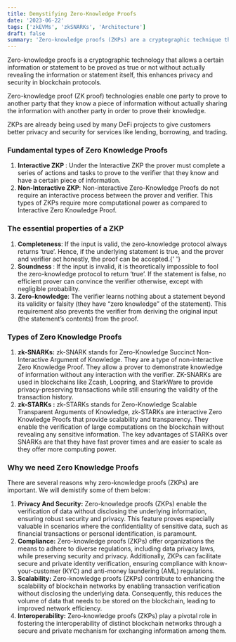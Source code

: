 ```yaml
---
title: Demystifying Zero-Knowledge Proofs
date: '2023-06-22'
tags: ['zkEVMs', 'zkSNARKs', 'Architecture']
draft: false
summary: 'Zero-knowledge proofs (ZKPs) are a cryptographic technique that can be used to prove the validity of a statement without revealing the underlying information.'
---
```


Zero-knowledge proofs is a cryptographic technology that allows a certain information or statement to be proved as true or not without actually revealing the information or statement itself, this enhances privacy and security in blockchain protocols.

Zero-knowledge proof (ZK proof) technologies enable one party to prove to another party that they know a piece of information without actually sharing the information with another party in order to prove their knowledge.

ZKPs are already being used by many DeFi projects to give customers better privacy and security for services like lending, borrowing, and trading.

### Fundamental types of Zero Knowledge Proofs

<ol>
  <li>
    <strong> Interactive ZKP </strong>: Under the Interactive ZKP the prover must complete a series
    of actions and tasks to prove to the verifier that they know and have a certain piece of
    information.
  </li>
  <li>
    <strong> Non-Interactive ZKP</strong>: Non-interactive Zero-Knowledge Proofs do not require an
    interactive process between the prover and verifier. This types of ZKPs require more
    computational power as compared to Interactive Zero Knowledge Proof.
  </li>
</ol>

### The essential properties of a ZKP

<ol>
  <li>
    <strong> Completeness</strong>: If the input is valid, the zero-knowledge protocol always
    returns ‘true’. Hence, if the underlying statement is true, and the prover and verifier act
    honestly, the proof can be accepted.{' '}
  </li>
  <li>
    <strong> Soundness </strong>: If the input is invalid, it is theoretically impossible to fool
    the zero-knowledge protocol to return ‘true’. If the statement is false, no efficient prover can
    convince the verifier otherwise, except with negligible probability.
  </li>
  <li>
    <strong> Zero-knowledge</strong>: The verifier learns nothing about a statement beyond its
    validity or falsity (they have “zero knowledge” of the statement). This requirement also
    prevents the verifier from deriving the original input (the statement’s contents) from the
    proof.
  </li>
</ol>

### Types of Zero Knowledge Proofs

<ol>
  <li>
    <strong>zk-SNARKs:</strong> zk-SNARK stands for Zero-Knowledge Succinct Non-Interactive Argument
    of Knowledge. They are a type of non-interactive Zero Knowledge Proof. They allow a prover to
    demonstrate knowledge of information without any interaction with the verifier. ZK-SNARKs are
    used in blockchains like Zcash, Loopring, and StarkWare to provide privacy-preserving
    transactions while still ensuring the validity of the transaction history.
  </li>
  <li>
    <strong> zk-STARKs :</strong> zk-STARKs stands for Zero-Knowledge Scalable Transparent Arguments
    of Knowledge, zk-STARKs are interactive Zero Knowledge Proofs that provide scalability and
    transparency. They enable the verification of large computations on the blockchain without
    revealing any sensitive information. The key advantages of STARKs over SNARKs are that they have
    fast prover times and are easier to scale as they offer more computing power.
  </li>
</ol>

### Why we need Zero Knowledge Proofs

There are several reasons why zero-knowledge proofs (ZKPs) are important. We will demistify some of them below:

<ol>
  <li>
    <strong>Privacy And Security:</strong> Zero-knowledge proofs (ZKPs) enable the verification of
    data without disclosing the underlying information, ensuring robust security and privacy. This
    feature proves especially valuable in scenarios where the confidentiality of sensitive data,
    such as financial transactions or personal identification, is paramount.
  </li>
  <li>
    <strong>Compliance:</strong> Zero-knowledge proofs (ZKPs) offer organizations the means to
    adhere to diverse regulations, including data privacy laws, while preserving security and
    privacy. Additionally, ZKPs can facilitate secure and private identity verification, ensuring
    compliance with know-your-customer (KYC) and anti-money laundering (AML) regulations.
  </li>
  <li>
    <strong>Scalability:</strong> Zero-knowledge proofs (ZKPs) contribute to enhancing the
    scalability of blockchain networks by enabling transaction verification without disclosing the
    underlying data. Consequently, this reduces the volume of data that needs to be stored on the
    blockchain, leading to improved network efficiency.
  </li>
  <li>
    <strong>Interoperability:</strong> Zero-knowledge proofs (ZKPs) play a pivotal role in fostering
    the interoperability of distinct blockchain networks through a secure and private mechanism for
    exchanging information among them.
  </li>
</ol>
